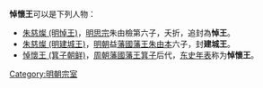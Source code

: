 '''悼懷王'''可以是下列人物：
* [[朱慈燦_(明悼王)|朱慈燦 (明悼王)]]，[[明思宗|明思宗]]朱由檢第六子，夭折，追封為'''悼王'''。
* [[朱慈燦_(明建城王)|朱慈燦 (明建城王)]]，[[明朝|明朝]]益[[藩國|藩國]][[藩王|藩王]][[朱由本|朱由本]]六子，封'''建城王'''。
* [[悼懷王_(箕子朝鲜)|悼懷王 (箕子朝鲜)]]，[[周朝|周朝]][[藩國|藩國]][[藩王|藩王]][[箕子|箕子]]后代，[[东史年表|东史年表]]称为'''悼懷王'''。
{{disambig|C|Cat=三字封號消歧義}}
[[Category:明朝宗室|Category:明朝宗室]]